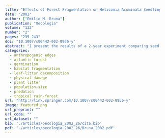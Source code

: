 ```yaml
---
title: "Effects of Forest Fragmentation on Heliconia Acuminata Seedling Recruitment in Central Amazonia"
date: "2002"
author: ["Emilio M. Bruna"]
publication: "Oecologia"
volume: "132"
number: "2"
pages: "235-243"
doi: "10.1007/s00442-002-0956-y"
abstract: "I present the results of a 2-year experiment comparing seed predation, seed germination, and seedling survivorship patterns of the Amazonian understory herb Heliconia acuminata in forest fragments and continuous forest. These empirical results were compared with natural patterns of recruitment in permanent 5,000 m2 demographic plots adjacent to experimental areas. The number of naturally occurring seedlings established in demographic plots was 1.5–6 times greater in continuous forest than it was in 1-ha or 10-ha fragments. This result mirrors the pattern of seedling establishment in experimental transects, in which seeds in fragments were 3–7 times less likely to become established than those in continuous forest. Predation of experimentally sown seeds was extremely low at all sites, and is therefore not responsible for the observed pattern. Instead, reductions in seedling abundance in forest fragments are probably due to lower levels of seed germination. Forest fragments have higher air and soil temperatures, lower relative humidity, and increased leaf-litter accumulation, all of which can alter the cues used to initiate germination. While the growth of seedlings was similar in forest fragments and continuous forest, seedling survivorship in fragments was highly variable. These results suggest that altered environmental conditions may exacerbate reductions in plant recruitment resulting from modified plant-animal interactions. Strategies aimed at reducing the intensity of abiotic edge effects should therefore be incorporated into plant conservation efforts."
categories: 
  - anthropogenic edges
  - atlantic forest
  - germination
  - habitat fragmentation
  - leaf-litter decomposition
  - physical damage
  - plant litter
  - population-size
  - predation
  - tropical rain-forest
url: "http://link.springer.com/10.1007/s00442-002-0956-y"
image: featured.png
url_preprint: ""
url_code: ""
url_dataset: ""
bib: './articles/oecologia_2002_26/cite.bib'
pdf: './articles/oecologia_2002_26/Bruna_2002.pdf'
---
```

